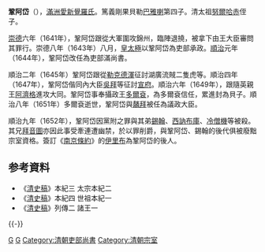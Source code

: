 {{Hatnote|这是[[满族人名|满族人名]]，只称名而不与姓氏连用，其姓氏为[[爱新觉罗氏|爱新觉罗]]。}}
'''鞏阿岱'''（{{Bd|?||1652年}}），[[滿洲|滿洲]][[愛新覺羅氏|愛新覺羅氏]]。篤義剛果貝勒[[巴雅喇|巴雅喇]]第四子。清太祖[[努爾哈赤|努爾哈赤]]侄子。

[[崇德|崇德]]六年（1641年），鞏阿岱跟從大軍圍攻錦州，臨陣退撓，被拿下由王大臣審問其罪行。崇德八年（1643年）八月，[[皇太極|皇太極]]以鞏阿岱為吏部承政。[[順治|順治]]元年（1644年），鞏阿岱改任為吏部滿尚書。

順治二年（1645年）鞏阿岱跟從[[勒克德渾|勒克德渾]]征討湖廣流賊二隻虎等。順治四年（1647年），鞏阿岱偕同內大臣[[吳拜|吳拜]]等征討[[宣府|宣府]]。順治六年（1649年），跟隨英親王[[阿濟格|阿濟格]]進攻大同。鞏阿岱事奉攝政王[[多爾袞|多爾袞]]，為多爾袞信任，累進封為貝子。順治八年（1651年）多爾袞逝世，鞏阿岱與[[鼇拜|鼇拜]]被任為議政大臣。

順治九年（1652年），鞏阿岱因黨附之罪與其弟[[錫翰|錫翰]]、[[西訥布庫|西訥布庫]]、[[冷僧機|冷僧機]]等被殺。其兄[[拜音圖|拜音圖]]亦因此事受牽連遭幽禁，於以罪削爵，與鞏阿岱、錫翰的後代俱被廢黜宗室資格。簽訂《[[南京條約|南京條約]]》的[[伊里布|伊里布]]為鞏阿岱的後人。

== 参考資料 ==
*《[[清史稿|清史稿]]》本紀三 太宗本紀二
*《[[清史稿|清史稿]]》本紀四 世祖本紀一
*《[[清史稿|清史稿]]》列傳二 諸王一
{{-}}
{{start box}}
{{s-off}}
{{succession box|首任|[[譚拜|譚拜]]|[[清朝吏部尚書列表|清朝吏部滿尚書]]|<small>顺治元年 - 顺治四年</small><br /><small>1644年 - 1647年</small>}}
{{end box}}
{{清朝人物小作品}}

[[Category:清朝軍事人物|G]]
[[Category:愛新覺羅氏|G]]
[[Category:清朝吏部尚書|Category:清朝吏部尚書]]
[[Category:清朝宗室|Category:清朝宗室]]